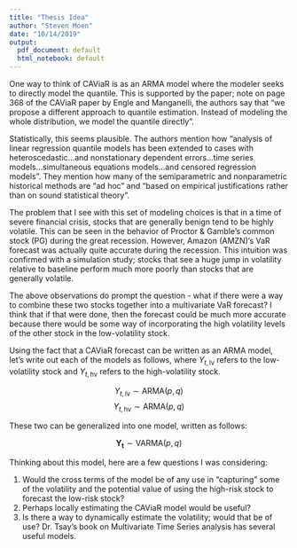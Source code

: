 ```yaml
---
title: "Thesis Idea"
author: "Steven Moen"
date: "10/14/2019"
output:
  pdf_document: default
  html_notebook: default
---
```


One way to think of CAViaR is as an ARMA model where the modeler seeks to directly model the quantile. This is supported by the paper; note on page 368 of the CAViaR paper by Engle and Manganelli, the authors say that "we propose a different approach to quantile estimation. Instead of modeling the whole distribution, we model the quantile directly".

Statistically, this seems plausible. The authors mention how "analysis of linear regression quantile models has been extended to cases with heteroscedastic...and nonstationary dependent errors...time series models...simultaneous equations models...and censored regression models". They mention how many of the semiparametric and nonparametric historical methods are "ad hoc" and "based on empirical justifications rather than on sound statistical theory".

The problem that I see with this set of modeling choices is that in a time of severe financial crisis, stocks that are generally benign tend to be highly volatile. This can be seen in the behavior of Proctor & Gamble's common stock (PG) during the great recession. However, Amazon (AMZN)'s VaR forecast was actually quite accurate during the recession. This intuition was confirmed with a simulation study; stocks that see a huge jump in volatility relative to baseline perform much more poorly than stocks that are generally volatile.

The above observations do prompt the question - what if there were a way to combine these two stocks together into a multivariate VaR forecast? I think that if that were done, then the forecast could be much more accurate because there would be some way of incorporating the high volatility levels of the other stock in the low-volatility stock.

Using the fact that a CAViaR forecast can be written as an ARMA model, let's write out each of the models as follows, where $Y_{t,\text{lv}}$ refers to the low-volatility stock and $Y_{t,\text{hv}}$ refers to the high-volatility stock.

$$
Y_{t,\text{lv}} \sim \text{ARMA}(p,q)
$$
$$
Y_{t,\text{hv}} \sim \text{ARMA}(p,q)
$$

These two can be generalized into one model, written as follows:

$$
\boldsymbol{Y_t} \sim \text{VARMA}(p,q)
$$

Thinking about this model, here are a few questions I was considering:

1) Would the cross terms of the model be of any use in "capturing" some of the volatility and the potential value of using the high-risk stock to forecast the low-risk stock?
2) Perhaps locally estimating the CAViaR model would be useful?
3) Is there a way to dynamically estimate the volatility; would that be of use? Dr. Tsay's book on Multivariate Time Series analysis has several useful models. 
